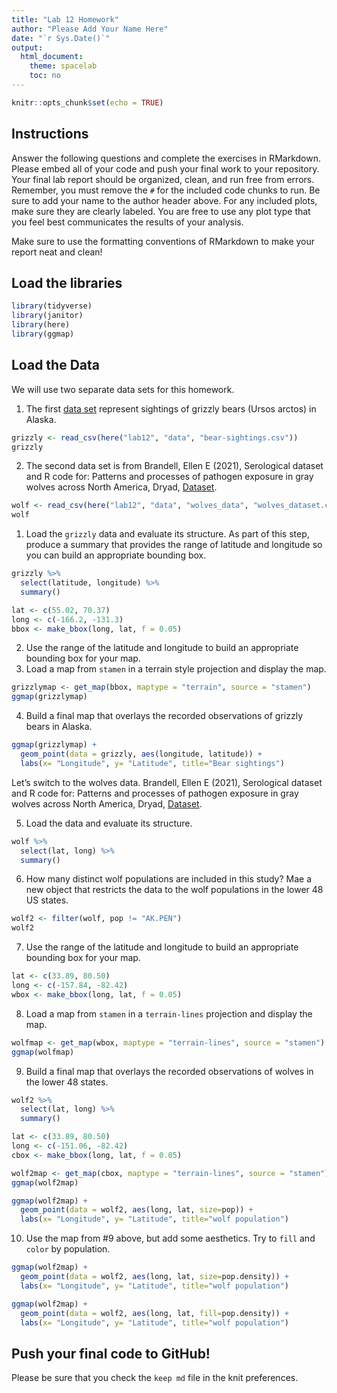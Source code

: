 ```yaml
---
title: "Lab 12 Homework"
author: "Please Add Your Name Here"
date: "`r Sys.Date()`"
output:
  html_document:
    theme: spacelab
    toc: no
---
```


```r
knitr::opts_chunk$set(echo = TRUE)
```

## Instructions
Answer the following questions and complete the exercises in RMarkdown. Please embed all of your code and push your final work to your repository. Your final lab report should be organized, clean, and run free from errors. Remember, you must remove the `#` for the included code chunks to run. Be sure to add your name to the author header above. For any included plots, make sure they are clearly labeled. You are free to use any plot type that you feel best communicates the results of your analysis.  

Make sure to use the formatting conventions of RMarkdown to make your report neat and clean!  

## Load the libraries
```r
library(tidyverse)
library(janitor)
library(here)
library(ggmap)
``` 



## Load the Data
We will use two separate data sets for this homework.  

1. The first [data set](https://rcweb.dartmouth.edu/~f002d69/workshops/index_rspatial.html) represent sightings of grizzly bears (Ursos arctos) in Alaska. 

```r
grizzly <- read_csv(here("lab12", "data", "bear-sightings.csv"))
grizzly
```

2. The second data set is from Brandell, Ellen E (2021), Serological dataset and R code for: Patterns and processes of pathogen exposure in gray wolves across North America, Dryad, [Dataset](https://doi.org/10.5061/dryad.5hqbzkh51).  

```r
wolf <- read_csv(here("lab12", "data", "wolves_data", "wolves_dataset.csv"))
wolf
```

1. Load the `grizzly` data and evaluate its structure. As part of this step, produce a summary that provides the range of latitude and longitude so you can build an appropriate bounding box.

```r
grizzly %>% 
  select(latitude, longitude) %>% 
  summary()
```

```r
lat <- c(55.02, 70.37)
long <- c(-166.2, -131.3)
bbox <- make_bbox(long, lat, f = 0.05)
```

2. Use the range of the latitude and longitude to build an appropriate bounding box for your map.
3. Load a map from `stamen` in a terrain style projection and display the map.
```r
grizzlymap <- get_map(bbox, maptype = "terrain", source = "stamen")
ggmap(grizzlymap)
```



4. Build a final map that overlays the recorded observations of grizzly bears in Alaska.

```r
ggmap(grizzlymap) + 
  geom_point(data = grizzly, aes(longitude, latitude)) +
  labs(x= "Longitude", y= "Latitude", title="Bear sightings")
```

Let's switch to the wolves data. Brandell, Ellen E (2021), Serological dataset and R code for: Patterns and processes of pathogen exposure in gray wolves across North America, Dryad, [Dataset](https://doi.org/10.5061/dryad.5hqbzkh51).  

5. Load the data and evaluate its structure.  

```r
wolf %>% 
  select(lat, long) %>% 
  summary()
```

6. How many distinct wolf populations are included in this study? Mae a new object that restricts the data to the wolf populations in the lower 48 US states.

```r
wolf2 <- filter(wolf, pop != "AK.PEN")
wolf2
```

7. Use the range of the latitude and longitude to build an appropriate bounding box for your map.

```r
lat <- c(33.89, 80.50)
long <- c(-157.84, -82.42)
wbox <- make_bbox(long, lat, f = 0.05)
```

8.  Load a map from `stamen` in a `terrain-lines` projection and display the map.

```r
wolfmap <- get_map(wbox, maptype = "terrain-lines", source = "stamen")
ggmap(wolfmap)
```

9. Build a final map that overlays the recorded observations of wolves in the lower 48 states.

```r
wolf2 %>% 
  select(lat, long) %>% 
  summary()
```

```r
lat <- c(33.89, 80.50)
long <- c(-151.06, -82.42)
cbox <- make_bbox(long, lat, f = 0.05)
```

```r
wolf2map <- get_map(cbox, maptype = "terrain-lines", source = "stamen")
ggmap(wolf2map)
```

```r
ggmap(wolf2map) + 
  geom_point(data = wolf2, aes(long, lat, size=pop)) +
  labs(x= "Longitude", y= "Latitude", title="wolf population")
```

10. Use the map from #9 above, but add some aesthetics. Try to `fill` and `color` by population.

```r
ggmap(wolf2map) + 
  geom_point(data = wolf2, aes(long, lat, size=pop.density)) +
  labs(x= "Longitude", y= "Latitude", title="wolf population")
```

```r
ggmap(wolf2map) + 
  geom_point(data = wolf2, aes(long, lat, fill=pop.density)) +
  labs(x= "Longitude", y= "Latitude", title="wolf population")
```

## Push your final code to GitHub!
Please be sure that you check the `keep md` file in the knit preferences. 

